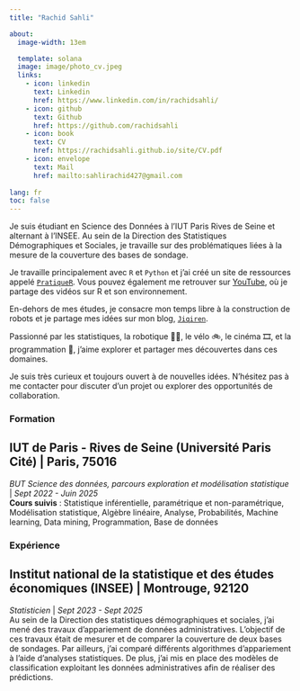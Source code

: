 ```yaml
---
title: "Rachid Sahli"

about:
  image-width: 13em

  template: solana
  image: image/photo_cv.jpeg
  links:
    - icon: linkedin
      text: Linkedin
      href: https://www.linkedin.com/in/rachidsahli/
    - icon: github
      text: Github
      href: https://github.com/rachidsahli
    - icon: book
      text: CV
      href: https://rachidsahli.github.io/site/CV.pdf
    - icon: envelope
      text: Mail
      href: mailto:sahlirachid427@gmail.com
      
lang: fr
toc: false
---
```


::: {#hero-heading}
Je suis étudiant en Science des Données à l'IUT Paris Rives de Seine et alternant à l'INSEE. Au sein de la Direction des Statistiques Démographiques et Sociales, je travaille sur des problématiques liées à la mesure de la couverture des bases de sondage.

Je travaille principalement avec `R` et `Python` et j'ai créé un site de ressources appelé [`PratiqueR`](https://pratiquer.github.io/site/). Vous pouvez également me retrouver sur [YouTube](https://www.youtube.com/@PratiqueR), où je partage des vidéos sur R et son environnement.

En-dehors de mes études, je consacre mon temps libre à la construction de robots et je partage mes idées sur mon blog, [`Jiqiren`](https://rachidsahli.github.io/Jiqiren/).

Passionné par les statistiques, la robotique 🦿🤖, le vélo 🚲, le cinéma 🎞️, et la programmation 👾, j'aime explorer et partager mes découvertes dans ces domaines.

Je suis très curieux et toujours ouvert à de nouvelles idées. N'hésitez pas à me contacter pour discuter d'un projet ou explorer des opportunités de collaboration.
:::

### Formation

::: {.callout-warning icon="false" appearance="default"}
## IUT de Paris - Rives de Seine (Université Paris Cité) \| Paris, 75016

*BUT Science des données, parcours exploration et modélisation statistique* \| *Sept 2022 - Juin 2025*\
**Cours suivis** : Statistique inférentielle, paramétrique et non-paramétrique, Modélisation statistique, Algèbre linéaire, Analyse, Probabilités, Machine learning, Data mining, Programmation, Base de données
:::

### Expérience

::: {.callout-tip icon="false" appearance="default"}
## Institut national de la statistique et des études économiques (INSEE) \| Montrouge, 92120

*Statisticien* \| *Sept 2023 - Sept 2025*<br> Au sein de la Direction des statistiques démographiques et sociales, j'ai mené des travaux d'appariement de données administratives. L'objectif de ces travaux était de mesurer et de comparer la couverture de deux bases de sondages. Par ailleurs, j'ai comparé différents algorithmes d'appariement à l'aide d'analyses statistiques. De plus, j'ai mis en place des modèles de classification exploitant les données administratives afin de réaliser des prédictions.
:::

